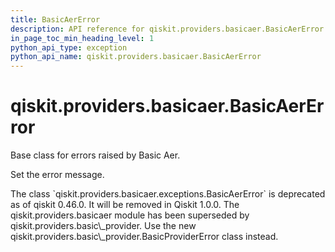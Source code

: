 ```yaml
---
title: BasicAerError
description: API reference for qiskit.providers.basicaer.BasicAerError
in_page_toc_min_heading_level: 1
python_api_type: exception
python_api_name: qiskit.providers.basicaer.BasicAerError
---
```


<span id="qiskit-providers-basicaer-basicaererror" />

# qiskit.providers.basicaer.BasicAerError

<Class id="qiskit.providers.basicaer.BasicAerError" github="https://github.com/qiskit/qiskit/tree/stable/0.46/qiskit/providers/basicaer/exceptions.py" signature="qiskit.providers.basicaer.BasicAerError(*message)">
  Base class for errors raised by Basic Aer.

  Set the error message.

  <Admonition title="Deprecated since version 0.46.0" type="danger">
    The class `qiskit.providers.basicaer.exceptions.BasicAerError` is deprecated as of qiskit 0.46.0. It will be removed in Qiskit 1.0.0. The qiskit.providers.basicaer module has been superseded by qiskit.providers.basic\_provider. Use the new qiskit.providers.basic\_provider.BasicProviderError class instead.
  </Admonition>
</Class>

